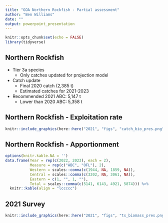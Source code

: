 ```yaml
---
title: "GOA Northern Rockfish - Partial assessment"
author: "Ben Williams"
date: ""
output: powerpoint_presentation
---
```


```r
knitr::opts_chunk$set(echo = FALSE)
library(tidyverse)
```

## Northern Rockfish

- Tier 3a species
  - Only catches updated for projection model
- Catch update
  - Final 2020 catch (2,385 t)
  - Estimated catches for 2021-2023
- Recommended 2021 ABC: 5,147 t
  - Lower than 2020 ABC: 5,358 t 


## Northern Rockfish - Exploitation rate

```r

knitr::include_graphics(here::here("2021", "figs", "catch_bio_pres.png"))
```


## Northern Rockfish - Apportionment


```r
options(knitr.kable.NA = '')
data.frame(Year = rep(c(2022, 2023), each = 2), 
           Measure = rep(c("ABC", "OFL"), 2),
           Western = scales::comma(c(1944, NA, 1859, NA)),
           Central = scales::comma(c(3202, NA, 3061, NA)),
           Eastern = c(1, "", 1, ""),
           Total = scales::comma(c(5141, 6143, 4921, 5874))) %>% 
  knitr::kable(align = "lccccc")

```

## 2021 Survey

```r

knitr::include_graphics(here::here("2021", "figs", "ts_biomass_pres.png"))
```
